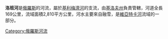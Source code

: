 '''洛班河'''是[[俄羅斯|俄羅斯]]的河流，屬於[[基利梅濟河|基利梅濟河]]的支流，由[[基洛夫州|基洛夫州]]負責管轄，河道全長169公里，流域面積2,810平方公里，河水主要來自融雪，是[[維亞特卡河|維亞特卡河]]流域的一部分。

{{Russia-geo-stub}}

[[Category:俄羅斯河流|Category:俄羅斯河流]]